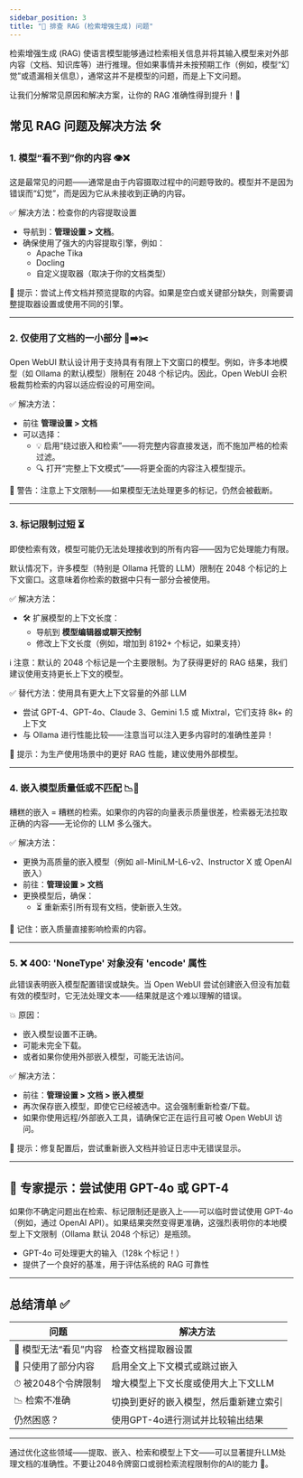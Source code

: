 ```yaml
---
sidebar_position: 3
title: "🧠 排查 RAG (检索增强生成) 问题"
---
```


检索增强生成 (RAG) 使语言模型能够通过检索相关信息并将其输入模型来对外部内容（文档、知识库等）进行推理。但如果事情并未按预期工作（例如，模型“幻觉”或遗漏相关信息），通常这并不是模型的问题，而是上下文问题。

让我们分解常见原因和解决方案，让你的 RAG 准确性得到提升！🚀

## 常见 RAG 问题及解决方法 🛠️

### 1. 模型“看不到”你的内容 👁️❌

这是最常见的问题——通常是由于内容摄取过程中的问题导致的。模型并不是因为错误而“幻觉”，而是因为它从未接收到正确的内容。

✅ 解决方法：检查你的内容提取设置

- 导航到：**管理设置 > 文档**。
- 确保使用了强大的内容提取引擎，例如：
  - Apache Tika
  - Docling
  - 自定义提取器（取决于你的文档类型）

📌 提示：尝试上传文档并预览提取的内容。如果是空白或关键部分缺失，则需要调整提取器设置或使用不同的引擎。

---

### 2. 仅使用了文档的一小部分 📄➡️✂️

Open WebUI 默认设计用于支持具有有限上下文窗口的模型。例如，许多本地模型（如 Ollama 的默认模型）限制在 2048 个标记内。因此，Open WebUI 会积极裁剪检索的内容以适应假设的可用空间。

✅ 解决方法：

- 前往 **管理设置 > 文档**
- 可以选择：
  - 💡 启用“绕过嵌入和检索”——将完整内容直接发送，而不施加严格的检索过滤。
  - 🔍 打开“完整上下文模式”——将更全面的内容注入模型提示。

📌 警告：注意上下文限制——如果模型无法处理更多的标记，仍然会被截断。

---

### 3. 标记限制过短 ⏳

即使检索有效，模型可能仍无法处理接收到的所有内容——因为它处理能力有限。

默认情况下，许多模型（特别是 Ollama 托管的 LLM）限制在 2048 个标记的上下文窗口。这意味着你检索的数据中只有一部分会被使用。

✅ 解决方法：

- 🛠️ 扩展模型的上下文长度：
  - 导航到 **模型编辑器或聊天控制**
  - 修改上下文长度（例如，增加到 8192+ 个标记，如果支持）

ℹ️ 注意：默认的 2048 个标记是一个主要限制。为了获得更好的 RAG 结果，我们建议使用支持更长上下文的模型。

✅ 替代方法：使用具有更大上下文容量的外部 LLM

- 尝试 GPT-4、GPT-4o、Claude 3、Gemini 1.5 或 Mixtral，它们支持 8k+ 的上下文
- 与 Ollama 进行性能比较——注意当可以注入更多内容时的准确性差异！

📌 提示：为生产使用场景中的更好 RAG 性能，建议使用外部模型。

---

### 4. 嵌入模型质量低或不匹配 📉🧠

糟糕的嵌入 = 糟糕的检索。如果你的内容的向量表示质量很差，检索器无法拉取正确的内容——无论你的 LLM 多么强大。

✅ 解决方法：

- 更换为高质量的嵌入模型（例如 all-MiniLM-L6-v2、Instructor X 或 OpenAI 嵌入）
- 前往：**管理设置 > 文档**
- 更换模型后，确保：
  - ⏳ 重新索引所有现有文档，使新嵌入生效。

📌 记住：嵌入质量直接影响检索的内容。

---

### 5. ❌ 400: 'NoneType' 对象没有 'encode' 属性

此错误表明嵌入模型配置错误或缺失。当 Open WebUI 尝试创建嵌入但没有加载有效的模型时，它无法处理文本——结果就是这个难以理解的错误。

💥 原因：
- 嵌入模型设置不正确。
- 可能未完全下载。
- 或者如果你使用外部嵌入模型，可能无法访问。

✅ 解决方法：

- 前往：**管理设置 > 文档 > 嵌入模型**
- 再次保存嵌入模型，即使它已经被选中。这会强制重新检查/下载。
- 如果你使用远程/外部嵌入工具，请确保它正在运行且可被 Open WebUI 访问。

📌 提示：修复配置后，尝试重新嵌入文档并验证日志中无错误显示。

---

## 🧪 专家提示：尝试使用 GPT-4o 或 GPT-4

如果你不确定问题出在检索、标记限制还是嵌入上——可以临时尝试使用 GPT-4o（例如，通过 OpenAI API）。如果结果突然变得更准确，这强烈表明你的本地模型上下文限制（Ollama 默认 2048 个标记）是瓶颈。

- GPT-4o 可处理更大的输入（128k 个标记！）
- 提供了一个良好的基准，用于评估系统的 RAG 可靠性

---

## 总结清单 ✅

| 问题 | 解决方法 |
|--------|------|
| 🤔 模型无法“看见”内容 | 检查文档提取器设置 |
| 🧹 只使用了部分内容 | 启用全文上下文模式或跳过嵌入 |
| ⏱ 被2048个令牌限制 | 增大模型上下文长度或使用大上下文LLM |
| 📉 检索不准确 | 切换到更好的嵌入模型，然后重新建立索引 |
| 仍然困惑？ | 使用GPT-4o进行测试并比较输出结果 |

---

通过优化这些领域——提取、嵌入、检索和模型上下文——可以显著提升LLM处理文档的准确性。不要让2048令牌窗口或弱检索流程限制你的AI的能力 🎯。
